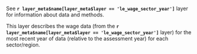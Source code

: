 See **`r layer_meta$name[layer_meta$layer == 'le_wage_sector_year']`** layer for information about data and methods.  

This layer describes the wage data (from the **`r layer_meta$name[layer_meta$layer == 'le_wage_sector_year']`** layer) for the most recent year of data (relative to the assessment year) for each sector/region.


